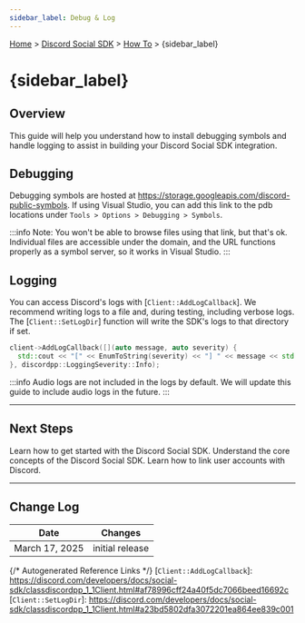 ```yaml
---
sidebar_label: Debug & Log
---
```


[Home](/docs/intro) > [Discord Social SDK](/docs/discord-social-sdk/overview) > [How To](/docs/discord-social-sdk/how-to) > {sidebar_label}

# {sidebar_label}

## Overview

This guide will help you understand how to install debugging symbols and handle logging to assist in building your Discord Social SDK integration.

## Debugging

Debugging symbols are hosted at https://storage.googleapis.com/discord-public-symbols. If using Visual Studio, you can add this link to the pdb locations under `Tools > Options > Debugging > Symbols`. 

:::info
Note: You won't be able to browse files using that link, but that's ok. Individual files are accessible under the domain, and the URL functions properly as a symbol server, so it works in Visual Studio.
:::

## Logging

You can access Discord's logs with [`Client::AddLogCallback`]. We recommend writing logs to a file and, during testing, including verbose logs. The [`Client::SetLogDir`] function will write the SDK's logs to that directory if set. 

```cpp
client->AddLogCallback([](auto message, auto severity) {
  std::cout << "[" << EnumToString(severity) << "] " << message << std::endl;
}, discordpp::LoggingSeverity::Info);
```

:::info
Audio logs are not included in the logs by default. We will update this guide to include audio logs in the future.
:::

--- 

## Next Steps

<Container>
  <Card title="Getting Started Guide" link="/docs/discord-social-sdk/getting-started">
    Learn how to get started with the Discord Social SDK.
  </Card>
  <Card title="Core Concepts" link="/docs/discord-social-sdk/core-concepts">
    Understand the core concepts of the Discord Social SDK.
  </Card>
  <Card title="Account Linking with Discord" link="/docs/discord-social-sdk/development-guides/account-linking-with-discord">
    Learn how to link user accounts with Discord.
  </Card>
</Container>

<SupportCallout />

---

## Change Log

| Date           | Changes         |
|----------------|-----------------|
| March 17, 2025 | initial release |

{/* Autogenerated Reference Links */}
[`Client::AddLogCallback`]: https://discord.com/developers/docs/social-sdk/classdiscordpp_1_1Client.html#af78996cff24a40f5dc7066beed16692c
[`Client::SetLogDir`]: https://discord.com/developers/docs/social-sdk/classdiscordpp_1_1Client.html#a23bd5802dfa3072201ea864ee839c001